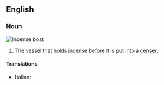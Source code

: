 ==English==

===Noun===
[[File:Museu Quinta das Cruzes, Funchal (8) - Oct 2010.jpg|thumb|Incense boat]]
{{en-noun|sg=[[incense]] [[boat]]}}

# The vessel that holds incense before it is put into a [[censer]].

====Translations====
{{trans-top|vessel for incense}}
* Italian: {{t+|it|navicella|f}}
{{trans-mid}}
{{trans-bottom}}
